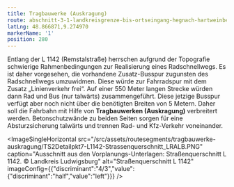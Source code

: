 ```yaml
---
title: Tragbauwerke (Auskragung)
route: abschnitt-3-1-landkreisgrenze-bis-ortseingang-hegnach-hartweinbergstrasse
latLng: 48.866871,9.274970
markerName: '1'
position: 280
---
```

Entlang der L 1142 (Remstalstraße) herrschen aufgrund der Topografie schwierige Rahmenbedingungen zur Realisierung eines Radschnellwegs. Es ist daher vorgesehen, die vorhandene Zusatz-Busspur zugunsten des Radschnellwegs umzuwidmen. Diese würde zur Fahrradspur mit dem Zusatz „Linienverkehr frei“. Auf einer 550 Meter langen Strecke würden dann Rad und Bus (nur talwärts) zusammengeführt. Diese jetzige Busspur verfügt aber noch nicht über die benötigten Breiten von 5 Metern. Daher soll die Fahrbahn mit Hilfe von **Tragbauwerken (Auskragung)** verbreitert werden. Betonschutzwände zu beiden Seiten sorgen für eine Absturzsicherung talwärts und trennen Rad- und Kfz-Verkehr voneinander.

<ImageSingleHorizontal src="/src/assets/routesegments/tragbauwerke-auskragung/TS2Detailpkt7-L1142-Strassenquerschnitt_LRALB.PNG" caption="Ausschnitt aus den Vorplanungs-Unterlagen: Straßenquerschnitt L 1142. © Landkreis Ludwigsburg" alt="Straßenquerschnitt L 1142" imageConfig={{"discriminant":"4/3","value":{"discriminant":"half","value":"left"}}} />
